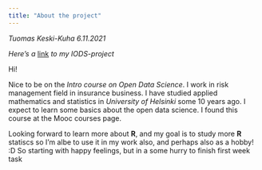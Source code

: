 ```yaml
---
title: "About the project"
---
```


*Tuomas Keski-Kuha 6.11.2021*

*Here's a* [link](https://github.com/keskitu/IODS-project) *to my IODS-project*

Hi!

Nice to be on the *Intro course on Open Data Science*. I work in risk 
management field in insurance business. I have studied applied 
mathematics and statistics in *University of Helsinki* some 10 years ago. 
I expect to learn some basics about the open data science. 
I found this course at the Mooc courses page. 

Looking forward to learn more about **R**, and my goal is to study
more **R** statiscs so I'm albe to use it in my work also, and perhaps also as a
hobby! :D So starting with happy feelings, but in a some hurry to finish first
week task